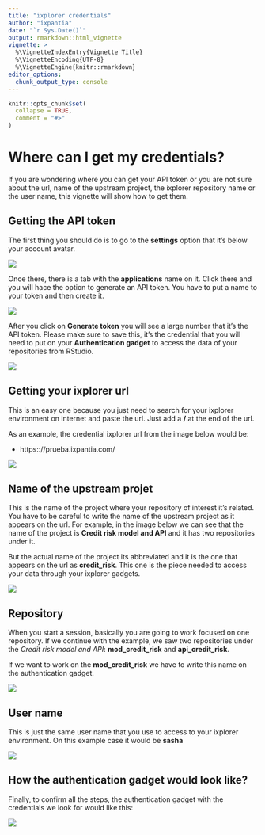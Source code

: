 ```yaml
---
title: "ixplorer credentials"
author: "ixpantia"
date: "`r Sys.Date()`"
output: rmarkdown::html_vignette
vignette: >
  %\VignetteIndexEntry{Vignette Title}
  %\VignetteEncoding{UTF-8}
  %\VignetteEngine{knitr::rmarkdown}
editor_options: 
  chunk_output_type: console
---
```


```r
knitr::opts_chunk$set(
  collapse = TRUE,
  comment = "#>"
)
```

# **Where can I get my credentials?**

If you are wondering where you can get your API token or you are not sure about
the url, name of the upstream project, the ixplorer repository name or the 
user name, this vignette will show how to get them.

## Getting the API token
The first thing you should do is to go to the **settings** option that it's 
below your account avatar. 

![](img/api_token.png)

Once there, there is a tab with the **applications** name on it. Click there 
and you will hace the option to generate an API token. You have to put a name
to your token and then create it.

![](img/api_token_2.png)

After you click on **Generate token** you will see a large number that it's
the API token. Please make sure to save this, it's the credential that you will
need to put on your **Authentication gadget** to access the data of your
repositories from RStudio.

![](img/api_token_3.png)

## Getting your ixplorer url
This is an easy one because you just need to search for your ixplorer 
environment on internet and paste the url. Just add a **/** at the end of the 
url.

As an example, the credential ixplorer url from the image below would be:

 - https:://prueba.ixpantia.com/
 
![](img/credential_url.png)

## Name of the upstream projet
This is the name of the project where your repository of interest it's related.
You have to be careful to write the name of the upstream project as it appears
on the url. For example, in the image below we can see that the name of the
project is **Credit risk model and API** and it has two repositories under it.

But the actual name of the project its abbreviated and it is the one that
appears on the url as **credit_risk**. This one is the piece needed to access 
your data through your ixplorer gadgets.

![](img/credential_1.png)

## Repository
When you start a session, basically you are going to work focused on one
repository. If we continue with the example, we saw two repositories under the
_Credit risk model and API_: **mod_credit_risk** and **api_credit_risk**.

If we want to work on the **mod_credit_risk** we have to write this name on the
authentication gadget.

![](img/credential_2.png)

## User name
This is just the same user name that you use to access to your ixplorer 
environment. On this example case it would be **sasha**

![](img/credential_3.png)

##  How the authentication gadget would look like?

Finally, to confirm all the steps, the authentication gadget with the
credentials we look for would like this:

![](img/credential_4.png)






